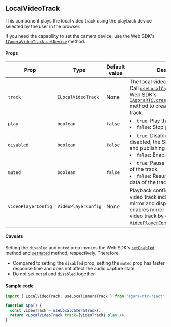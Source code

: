 ## LocalVideoTrack

This component plays the local video track using the playback device selected by the user in the browser.

If you need the capability to set the camera device, use the Web SDK's [`ICameraVideoTrack.setDevice`](https://api-ref.agora.io/en/video-sdk/web/4.x/interfaces/icameravideotrack.html#setdevice) method.

#### Props

| Prop                | Type                | Default value | Description                                                                                                                                                                                                                                                                                                                                        |
| ------------------- | ------------------- | ------------- | -------------------------------------------------------------------------------------------------------------------------------------------------------------------------------------------------------------------------------------------------------------------------------------------------------------------------------------------------- |
| `track`             | `ILocalVideoTrack`  | None          | The local video track to be played. Call [`useLocalCameraTrack`](https://api-ref.agora.io/en/video-sdk/reactjs/2.x/functions/useLocalCameraTrack.html) or the Web SDK's [`IAgoraRTC.createScreenVideoTrack`](https://api-ref.agora.io/en/video-sdk/web/4.x/interfaces/iagorartc.html#createscreenvideotrack) method to create a local video track. |
| `play`              | `boolean`           | `false`       | <li>`true`: Play the track.</li><li>`false`: Stop playing the track.</li>                                                                                                                                                                                                                                                                          |
| `disabled`          | `boolean`           | `false`       | <li>`true`: Disable the track. When disabled, the SDK will stop playing and publishing the track.</li><li>`false`: Enable the track.</li>                                                                                                                                                                                                          |
| `muted`             | `boolean`           | `false`       | <li>`true`: Pause sending media data of the track.</li><li>`false`: Resume sending media data of the track.</li>                                                                                                                                                                                                                                   |
| `videoPlayerConfig` | `VideoPlayerConfig` | None          | Playback configurations for a video track including setting the mirror and display mode. The SDK enables mirror mode for the local video track by default. See [`VideoPlayerConfig`](https://api-ref.agora.io/en/video-sdk/reactjs/2.x//VideoPlayerConfig.html) for details.                                                                       |

#### Caveats

Setting the `disabled` and `muted` prop invokes the Web SDK's [`setEnabled`](https://api-ref.agora.io/en/video-sdk/web/4.x/interfaces/ilocaltrack.html#setenabled) method and [`setMuted`](https://api-ref.agora.io/en/video-sdk/web/4.x/interfaces/ilocaltrack.html#setmuted) method, respectively. Therefore:

- Compared to setting the `disabled` prop, setting the `muted` prop has faster response time and does not affect the audio capture state.
- Do not set `muted` and `disabled` together.

#### Sample code

```jsx
import { LocalVideoTrack, useLocalCameraTrack } from "agora-rtc-react";

function App() {
  const videoTrack = useLocalCameraTrack();
  return <LocalVideoTrack track={videoTrack} play />;
}
```
